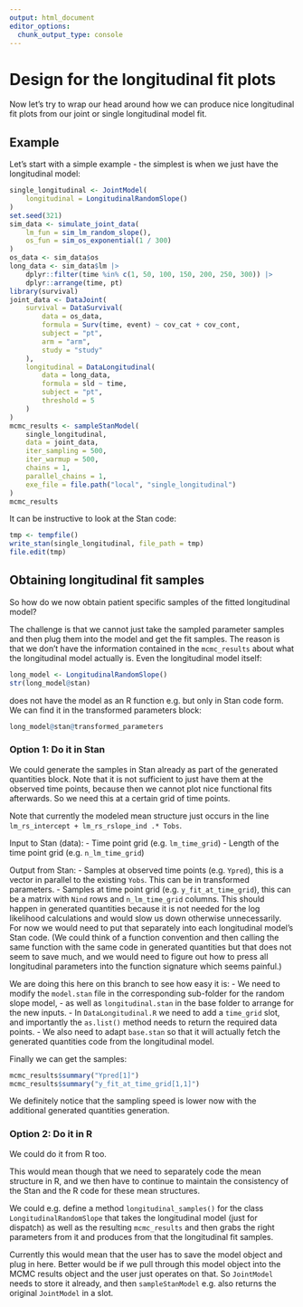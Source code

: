 ```yaml
---
output: html_document
editor_options: 
  chunk_output_type: console
---
```


# Design for the longitudinal fit plots

Now let's try to wrap our head around how we can produce nice longitudinal
fit plots from our joint or single longitudinal model fit.

## Example

Let's start with a simple example - the simplest is when we just have the
longitudinal model:

```r
single_longitudinal <- JointModel(
    longitudinal = LongitudinalRandomSlope()
)
set.seed(321)
sim_data <- simulate_joint_data(
    lm_fun = sim_lm_random_slope(),
    os_fun = sim_os_exponential(1 / 300)
)
os_data <- sim_data$os
long_data <- sim_data$lm |>
    dplyr::filter(time %in% c(1, 50, 100, 150, 200, 250, 300)) |>
    dplyr::arrange(time, pt)
library(survival)
joint_data <- DataJoint(
    survival = DataSurvival(
        data = os_data,
        formula = Surv(time, event) ~ cov_cat + cov_cont,
        subject = "pt",
        arm = "arm",
        study = "study"
    ),
    longitudinal = DataLongitudinal(
        data = long_data,
        formula = sld ~ time,
        subject = "pt",
        threshold = 5
    )
)
mcmc_results <- sampleStanModel(
    single_longitudinal,
    data = joint_data,
    iter_sampling = 500,
    iter_warmup = 500,
    chains = 1,
    parallel_chains = 1,
    exe_file = file.path("local", "single_longitudinal")
)
mcmc_results
```

It can be instructive to look at the Stan code:

```r
tmp <- tempfile()
write_stan(single_longitudinal, file_path = tmp)
file.edit(tmp)
```

## Obtaining longitudinal fit samples

So how do we now obtain patient specific samples of the fitted longitudinal model?

The challenge is that we cannot just take the sampled parameter samples and then 
plug them into the model and get the fit samples. The reason is that we don't have
the information contained in the `mcmc_results` about what the longitudinal model 
actually is. Even the longitudinal model itself:

```r
long_model <- LongitudinalRandomSlope()
str(long_model@stan)
```

does not have the model as an R function e.g. but only in Stan code form. We can
find it in the transformed parameters block:

```r
long_model@stan@transformed_parameters
```

### Option 1: Do it in Stan

We could generate the samples in Stan already as part of the generated quantities
block. Note that it is not sufficient to just have them at the observed time points,
because then we cannot plot nice functional fits afterwards. So we need this at a 
certain grid of time points.

Note that currently the modeled mean structure just occurs in the line 
`lm_rs_intercept + lm_rs_rslope_ind .* Tobs`.

Input to Stan (data):
- Time point grid (e.g. `lm_time_grid`)
- Length of the time point grid (e.g. `n_lm_time_grid`)

Output from Stan:
- Samples at observed time points (e.g. `Ypred`), this is a vector in parallel to
  the existing `Yobs`. This can be in transformed parameters.
- Samples at time point grid (e.g. `y_fit_at_time_grid`), this can be a matrix with
  `Nind` rows and `n_lm_time_grid` columns. This should happen in generated quantities
  because it is not needed for the log likelihood calculations and would slow
  us down otherwise unnecessarily. For now we would need to put that separately
  into each longitudinal model's Stan code. (We could think of a function convention
  and then calling the same function with the same code in generated quantities
  but that does not seem to save much, and we would need to figure out how to
  press all longitudinal parameters into the function signature which seems painful.)

We are doing this here on this branch to see how easy it is:
- We need to modify the `model.stan` file in the corresponding sub-folder for the random slope model,
- as well as `longitudinal.stan` in the base folder to arrange for the new inputs.
- In `DataLongitudinal.R` we need to add a `time_grid` slot, and importantly the
  `as.list()` method needs to return the required data points.
- We also need to adapt `base.stan` so that it will actually fetch the generated quantities
  code from the longitudinal model.

Finally we can get the samples:

```r
mcmc_results$summary("Ypred[1]")
mcmc_results$summary("y_fit_at_time_grid[1,1]")
```

We definitely notice that the sampling speed is lower now with the additional
generated quantities generation.

### Option 2: Do it in R

We could do it from R too. 

This would mean though that we need to separately code
the mean structure in R, and we then have to continue to maintain the consistency
of the Stan and the R code for these mean structures.

We could e.g. define a method `longitudinal_samples()` for the class 
`LongitudinalRandomSlope` that takes the longitudinal model (just for dispatch)
as well as the resulting `mcmc_results` and then grabs the right parameters from it
and produces from that the longitudinal fit samples.

Currently this would mean that the user has to save the model object and plug in here.
Better would be if we pull through this model object into the MCMC results object
and the user just operates on that. So `JointModel` needs to store it already,
and then `sampleStanModel` e.g. also returns the original `JointModel` in a slot.


